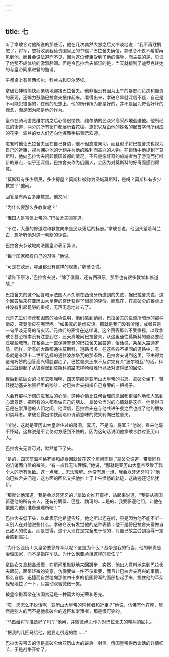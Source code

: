 ```yaml
---
---
---
```

title: 七
---



听了拿破仑对他所说的那些话，他在几次勃然大怒之后又冷淡地说：“我不再耽搁您了，将军，您将收到我给贵国皇上的书信，”巴拉舍夫确信，拿破仑不仅不希望再见到他，而且会设法避而不见，因为这位使臣受到了他的侮辱，而主要的是，见证了他那不成体统的激烈腔调。但是令巴拉舍夫惊讶的是，当天就接到了迪罗克转达的与皇帝同桌进餐的邀请。

午餐桌上有贝西埃尔、科兰古和贝尔蒂埃。

拿破仑神情愉快而亲切地迎接巴拉舍夫。他非但没有因为上午的暴怒而负疚和自责的表现，还竭力鼓励巴拉舍夫振作起来。看得出来，拿破仑早就深信不疑，自己是不可能犯错误的，在他的思想上，他的所作所为都是好的，并不是因为符合好坏的观念，而是因为那是他的作为。

皇帝在骑马游览维尔纳之后心情很愉快，维尔纳的民众兴高采烈地迎送他。他所经过的街道，两旁的所有窗户都展示着花毯、旗帜以及由他的姓名的起首字母所组成的花字。波兰的女人们还向他挥舞手绢表示欢迎。

进餐时他让巴拉舍夫坐在自己身边，他不但态度亲切，而且似乎将巴拉舍夫也视为自己的近臣，视为拥护他的计划并为他的胜利而高兴的人物。在谈话中他提到了莫斯科，他向巴拉舍夫问起俄国首都的情况，不只是像好奇的旅游者为了游览而打听新的景点，似乎还深信，巴拉舍夫作为俄国人，会因为对莫斯科的好奇而感到得意。

“莫斯科有多少居民，多少房屋？莫斯科被称为圣城莫斯科，是吗？莫斯科有多少教堂？”他问。

回答是有两百多座教堂。他又问：

“为什么要那么多教堂呢？”

“俄国人是笃信上帝的。”巴拉舍夫回答道。

“不过，大量的修道院和教堂向来是民众落后的标志。”拿破仑说，他回头望着科兰古，想听听他对这一判断的评说。

巴拉舍夫恭敬地向法国皇帝表示异议。

“每个国家都有自己的习俗。”他说。

“可是在欧洲，哪里都没有这样的现象。”拿破仑说。

“请陛下原谅，”巴拉舍夫说，“除了俄国，还有西班牙，那里也有很多教堂和修道院。”

巴拉舍夫的这个回答暗示法国人不久前在西班牙所遭到的失败，据巴拉舍夫说，这个回答后来在亚历山大皇帝的宫廷获得了很高的评价，而现在，在拿破仑的餐桌上并没有引起足够的重视，无声无息地过去了。

元帅先生们冷漠和困惑的脸色说明，他们感到纳闷，巴拉舍夫的语调所暗示的那种俏皮，究竟俏皮在哪里呢。“如果真的是俏皮话。那就是我们没有听懂，或者只是一句平淡无奇的俏皮话。”元帅们的表情在这样说。这个回答那么不受重视，以致拿破仑甚至根本没有注意到它，还天真地问巴拉舍夫，从这里通往莫斯科的直路要经过哪些城市。在餐桌上一直保持警觉的巴拉舍夫回答道，俗话说，条条大路通罗马，同样，所有的大路都通往莫斯科，道路很多，在这些各不相同的道路中，有一条就是查理十二世所选择的通往波尔塔瓦的那条路，巴拉舍夫说到这里，不由得为这句巧妙的回答高兴得脸都红了。巴拉舍夫还来不及讲完有关“波尔塔瓦”的话，科兰古就谈起了从彼得堡到莫斯科的路怎样崎岖难行以及对彼得堡的回忆。

餐后到拿破仑的书房去喝咖啡，四天前那是亚历山大皇帝的书房。拿破仑坐下，轻轻搅动塞夫尔瓷杯里的咖啡，对巴拉舍夫指指自己身旁的一把椅子。

人会有那种所谓的进餐后的心情，这种心情比任何合理的原因都更强烈地使人感到心满意足，把所有的人都看做自己的朋友。拿破仑当时的心情就是这样。他觉得自己是在崇拜他的人们之间。他深信，巴拉舍夫在与他共进午餐之后也成了他的朋友和崇拜者。拿破仑露出愉快而略带讥诮意味的微笑转向巴拉舍夫。

“听说，这就是亚历山大皇帝住过的房间。真巧，不是吗，将军？”他说，看来他毫不怀疑，这样说是不会使对方感到不快的，因为这句话说明他拿破仑胜过亚历山大。

巴拉舍夫无言可对，默然低下了头。

“是的，四天前温岑格罗德和施泰因就曾在这个房间商谈，”拿破仑说道，带着同样的讥诮而自信的微笑。“有一点我无法理解，”他说，“那就是亚历山大皇帝罗致了我个人的所有仇敌。这一点我……无法理解。他没有想一想，我会以牙还牙吗？”他向巴拉舍夫问道，这方面的回忆又把他推上了上午愤怒的轨迹，这轨迹还记忆犹新。

“那就让他知道，我是会以牙还牙的，”拿破仑推开瓷杯，站起来说道，“我要从德国驱逐他的所有亲人，还有符腾堡、巴登、魏玛的……是的，我要驱逐他们。让他在俄国为他们准备避难所吧！”

巴拉舍夫低下头，以此表示他希望告辞，他之所以还在听，只是因为他不能不听一听别人在对他说些什么。拿破仑没有发觉他的这种表情；他不是将巴拉舍夫看做自己敌人的使臣，而是觉得，这个人现在是完全忠于他的，对自己故主受到凌辱一定会感到高兴。

“为什么亚历山大皇帝要领导军队呢？这是为什么？战争是我的行当，他的职责是治理国家，而不是指挥军队。为什么他要承担这样的责任？”

拿破仑又拿起鼻烟壶，在房间里默默地来回踱步，突然，他出人意料地来到巴拉舍夫跟前，面带轻微的笑意，仿佛要做一件不仅重要，而且让巴拉舍夫高兴的事情，那么自信、迅捷而自然地向那位四十岁的俄国将军的面部抬起手来，捏住他的耳朵轻轻地拉了一下，只翕动双唇微微一笑。

被皇帝揪耳朵在法国宫廷是一种莫大的光荣和恩宠。

“哎，您怎么不说话呢，亚历山大皇帝的崇拜者和近臣？”他说，仿佛有他在座，居然是别人的而不是他拿破仑的近臣和崇拜者，那是很可笑的。

“马匹给将军准备好了吗？”他问，并微微点头作为对巴拉舍夫的鞠躬的回礼。

“把我的几匹马给他，他要走很远的路……”

巴拉舍夫带去的信是拿破仑给亚历山大的最后一封信。俄国皇帝得悉谈话的详情细节，于是战争开始了。